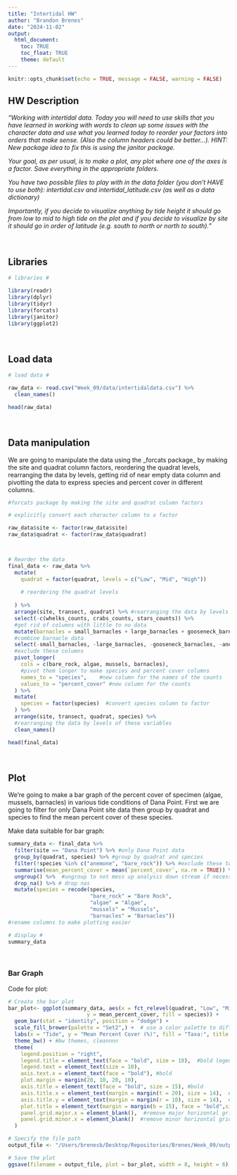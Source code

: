 ```yaml
---
title: "Intertidal HW"
author: "Brandon Brenes"
date: "2024-11-02"
output:
  html_document:
    toc: TRUE
    toc_float: TRUE
    theme: default
---
```


```r
knitr::opts_chunk$set(echo = TRUE, message = FALSE, warning = FALSE)
```

## HW Description

*"Working with intertidal data. Today you will need to use skills that you have learned in working with words to clean up some issues with the character data and use what you learned today to reorder your factors into orders that make sense. (Also the column headers could be better...). HINT: New package idea to fix this is using the janitor package.*

*Your goal, as per usual, is to make a plot, any plot where one of the axes is a factor. Save everything in the appropriate folders.*

*You have two possible files to play with in the data folder (you don't HAVE to use both): intertidal.csv and intertidal_latitude.csv (as well as a data dictionary)*

*Importantly, if you decide to visualize anything by tide height it should go from low to mid to high tide on the plot and if you decide to visualize by site it should go in order of latitude (e.g. south to north or north to south)."*

<br>

## Libraries

```r
# libraries #

library(readr)
library(dplyr)
library(tidyr)
library(forcats)
library(janitor)
library(ggplot2)

```

<br>

## Load data

```r

# load data #

raw_data <- read.csv("Week_09/data/intertidaldata.csv") %>% 
  clean_names()

head(raw_data)

```

<br>

## Data manipulation

We are going to manipulate the data using the \_forcats package\_ by making the site and quadrat column factors, reordering the quadrat levels, rearranging the data by levels, getting rid of near empty data column and pivotting the data to express species and percent cover in different columns.

```r

#forcats package by making the site and quadrat column factors

# explicitly convert each character column to a factor

raw_data$site <- factor(raw_data$site)
raw_data$quadrat <- factor(raw_data$quadrat)



# Reorder the data
final_data <- raw_data %>%
  mutate(
    quadrat = factor(quadrat, levels = c("Low", "Mid", "High")) 
    
    # reordering the quadrat levels
   
  ) %>%
  arrange(site, transect, quadrat) %>% #rearranging the data by levels
  select(-c(whelks_counts, crabs_counts, stars_counts)) %>%
  #get rid of columns with little to no data
  mutate(barnacles = small_barnacles + large_barnacles + gooseneck_barnacles) %>% 
  #combine barnacle data
  select(-small_barnacles, -large_barnacles, -gooseneck_barnacles, -anemone) %>% 
  #exclude these columns
  pivot_longer( 
    cols = c(bare_rock, algae, mussels, barnacles), 
    #pivot them longer to make species and percent cover columns
    names_to = "species",    #new column for the names of the counts
    values_to = "percent_cover" #new column for the counts
  ) %>% 
  mutate(
    species = factor(species)  #convert species column to factor
  ) %>%
  arrange(site, transect, quadrat, species) %>%  
  #rearranging the data by levels of these variables
  clean_names() 

head(final_data)


```

<br>

## Plot

We're going to make a bar graph of the percent cover of specimen (algae, mussels, barnacles) in various tide conditions of Dana Point. First we are going to filter for only Dana Point site data then group by quadrat and species to find the mean percent cover of these species.

Make data suitable for bar graph:

```r

summary_data <- final_data %>%
  filter(site == "Dana Point") %>% #only Dana Point data
  group_by(quadrat, species) %>% #group by quadrat and species
  filter(!species %in% c("anemone", "bare_rock")) %>% #exclude these two, not enough data or not important
  summarise(mean_percent_cover = mean(`percent_cover`, na.rm = TRUE)) %>% #mean percent cover for species 
  ungroup() %>%  #ungroup to not mess up analysis down stream if necessary
  drop_na() %>% # drop nas
  mutate(species = recode(species, 
                          "bare_rock" = "Bare Rock", 
                          "algae" = "Algae", 
                          "mussels" = "Mussels", 
                          "barnacles" = "Barnacles")) 
#rename columns to make plotting easier

# display #
summary_data
```

<br>

### Bar Graph

Code for plot:

```r

# Create the bar plot
bar_plot<- ggplot(summary_data, aes(x = fct_relevel(quadrat, "Low", "Mid", "High"), #fct relevel to manually assign levels
                         y = mean_percent_cover, fill = species)) +
  geom_bar(stat = "identity", position = "dodge") +
  scale_fill_brewer(palette = "Set2",) +  # use a color palette to differentiate species
  labs(x = "Tide", y = "Mean Percent Cover (%)", fill = "Taxa:", title = "Mean percent cover of species in various tidal zones") + #labels
  theme_bw() + #bw themes, cleannnn
  theme(
    legend.position = "right",
    legend.title = element_text(face = "bold", size = 10),  #bold legend title
    legend.text = element_text(size = 10),
    axis.text.x = element_text(face = "bold"), #bold
    plot.margin = margin(20, 10, 20, 10),
    axis.title = element_text(face = "bold", size = 15), #bold
    axis.title.x = element_text(margin = margin(t = 20), size = 14),  #space above x-axis title
    axis.title.y = element_text(margin = margin(r = 10), size = 14),  #space to the right of y-axis title
    plot.title = element_text(margin = margin(b = 15), face = "bold",size = 18),
    panel.grid.major.x = element_blank(),  #remove major horizontal grid lines
    panel.grid.minor.x = element_blank()  #remove minor horizontal grid lines
  )

# Specify the file path
output_file <- "/Users/brenesb/Desktop/Repositories/Brenes/Week_09/output/bargraph_percentcover.pdf"

# Save the plot
ggsave(filename = output_file, plot = bar_plot, width = 8, height = 6)
```
